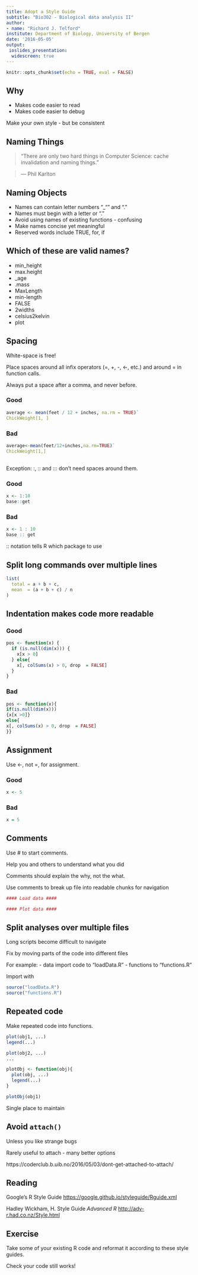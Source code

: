 ```yaml
---
title: Adopt a Style Guide
subtitle: "Bio302 - Biological data analysis II"
author: 
- name: "Richard J. Telford"
institute: Department of Biology, University of Bergen
date: '2016-05-05'
output: 
 ioslides_presentation:
  widescreen: true
---
```



```r
knitr::opts_chunk$set(echo = TRUE, eval = FALSE)
```

## Why

 - Makes code easier to read
 - Makes code easier to debug

Make your own style - but be consistent

## Naming Things

>    “There are only two hard things in Computer Science: cache invalidation and naming things.”

>    — Phil Karlton

## Naming Objects

 - Names can contain letter numbers "_"" and "."
 - Names must begin with a letter or "."
 - Avoid using names of existing functions - confusing
 - Make names concise yet meaningful
 - Reserved words include TRUE, for, if
 
## Which of these are valid names?

 - min_height
 - max.height 
 - _age 
 - .mass 
 - MaxLength 
 - min-length 
 - FALSE
 - 2widths 
 - celsius2kelvin 
 - plot

 
## Spacing

White-space is free!

Place spaces around all infix operators (=, +, -, <-, etc.) and around = in function calls. 

Always put a space after a comma, and never before.

### Good
```r
average <- mean(feet / 12 + inches, na.rm = TRUE)`
ChickWeight[1, ]
```
### Bad
```r
average<-mean(feet/12+inches,na.rm=TRUE)`
ChickWeight[1,]
```
##
Exception: :, :: and ::: don’t need spaces around them.

### Good
```r
x <- 1:10
base::get
```

### Bad

```r
x <- 1 : 10
base :: get
```
:: notation tells R which package to use


## Split long commands over multiple lines

```r
list(
  total = a + b + c, 
  mean  = (a + b + c) / n
)
```

## Indentation makes code more readable

### Good
```r
pos <- function(x) {
  if (is.null(dim(x))) {
    x[x > 0]
  } else{
    x[, colSums(x) > 0, drop  = FALSE]
  }
}
```

### Bad
```r
pos <- function(x){
if(is.null(dim(x)))
{x[x >0]} 
else{
x[, colSums(x) > 0, drop  = FALSE]
}}
```

## Assignment

Use <-, not =, for assignment.

### Good
```r
x <- 5
```
### Bad
```r
x = 5
```


## Comments

Use # to start comments.

Help you and others to understand what you did

Comments should explain the why, not the what.

Use comments to break up file into readable chunks for navigation
```r
#### Load data ####

#### Plot data ####
```
 
## Split analyses over multiple files

Long scripts become difficult to navigate

Fix by moving parts of the code into different files

For example: 
 - data import code to "loadData.R"
 - functions to "functions.R"

Import with  
```r
source("loadData.R")
source("functions.R")
```
 
## Repeated code

Make repeated code into functions.

```r{}
plot(obj1, ...)
legend(...)

plot(obj2, ...)
...

plotObj <- function(obj){
  plot(obj, ...)
  legend(...)
}

plotObj(obj1)
```
Single place to maintain
 
## Avoid `attach()`

Unless you like strange bugs

Rarely useful to attach - many better options

https://coderclub.b.uib.no/2016/05/03/dont-get-attached-to-attach/
 
## Reading

Google's R Style Guide [https://google.github.io/styleguide/Rguide.xml](https://google.github.io/styleguide/Rguide.xml)

Hadley Wickham, H. Style Guide _Advanced R_
[http://adv-r.had.co.nz/Style.html](http://adv-r.had.co.nz/Style.html)

## Exercise

Take some of your existing R code and reformat it according to these style guides. 

Check your code still works!
